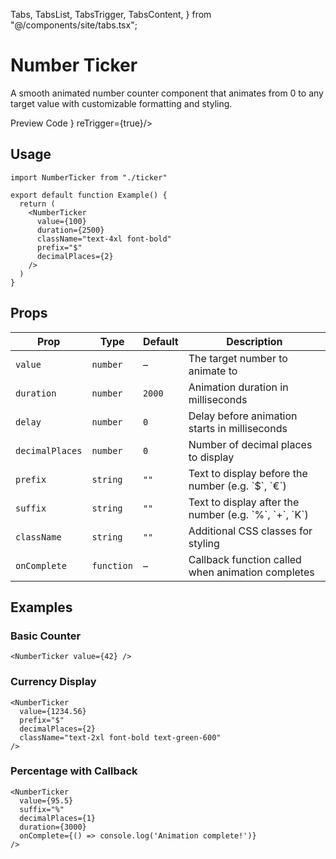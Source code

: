   Tabs,
  TabsList,
  TabsTrigger,
  TabsContent,
} from "@/components/site/tabs.tsx";

# Number Ticker
A smooth animated number counter component that animates from 0 to any target value with customizable formatting and styling.

<Tabs defaultValue="preview" className="">
  <TabsList>
    <TabsTrigger value="preview">Preview</TabsTrigger>
    <TabsTrigger value="code">Code</TabsTrigger>
  </TabsList>
  <TabsContent value="preview">
    <ComponentRenderer component={<Tickerview />} reTrigger={true}/>
  </TabsContent>
  <TabsContent value="code">
    <CodeBlock filePath="app/docs/ticker/ticker.tsx" />
  </TabsContent>
</Tabs>


## Usage

```tsx
import NumberTicker from "./ticker"

export default function Example() {
  return (
    <NumberTicker
      value={100}
      duration={2500}
      className="text-4xl font-bold"
      prefix="$"
      decimalPlaces={2}
    />
  )
}
```

## Props

<div className="my-8 overflow-x-auto">
  <table className="w-full text-sm border border-gray-200 dark:border-gray-700">
    <thead className="bg-gray-50 dark:bg-gray-800 text-left font-semibold text-gray-700 dark:text-gray-200 border-b border-gray-200 dark:border-gray-700">
      <tr>
        <th className="px-4 py-2 border-r border-gray-200 dark:border-gray-700">Prop</th>
        <th className="px-4 py-2 border-r border-gray-200 dark:border-gray-700">Type</th>
        <th className="px-4 py-2 border-r border-gray-200 dark:border-gray-700">Default</th>
        <th className="px-4 py-2">Description</th>
      </tr>
    </thead>
    <tbody className="text-gray-800 dark:text-gray-100">
      <tr className="even:bg-gray-50 dark:even:bg-gray-800/40 border-b border-gray-200 dark:border-gray-700">
        <td className="px-4 py-2 border-r border-gray-200 dark:border-gray-700"><code>value</code></td>
        <td className="px-4 py-2 border-r border-gray-200 dark:border-gray-700"><code>number</code></td>
        <td className="px-4 py-2 border-r border-gray-200 dark:border-gray-700">–</td>
        <td className="px-4 py-2">The target number to animate to</td>
      </tr>
      <tr className="even:bg-gray-50 dark:even:bg-gray-800/40 border-b border-gray-200 dark:border-gray-700">
        <td className="px-4 py-2 border-r border-gray-200 dark:border-gray-700"><code>duration</code></td>
        <td className="px-4 py-2 border-r border-gray-200 dark:border-gray-700"><code>number</code></td>
        <td className="px-4 py-2 border-r border-gray-200 dark:border-gray-700"><code>2000</code></td>
        <td className="px-4 py-2">Animation duration in milliseconds</td>
      </tr>
      <tr className="even:bg-gray-50 dark:even:bg-gray-800/40 border-b border-gray-200 dark:border-gray-700">
        <td className="px-4 py-2 border-r border-gray-200 dark:border-gray-700"><code>delay</code></td>
        <td className="px-4 py-2 border-r border-gray-200 dark:border-gray-700"><code>number</code></td>
        <td className="px-4 py-2 border-r border-gray-200 dark:border-gray-700"><code>0</code></td>
        <td className="px-4 py-2">Delay before animation starts in milliseconds</td>
      </tr>
      <tr className="even:bg-gray-50 dark:even:bg-gray-800/40 border-b border-gray-200 dark:border-gray-700">
        <td className="px-4 py-2 border-r border-gray-200 dark:border-gray-700"><code>decimalPlaces</code></td>
        <td className="px-4 py-2 border-r border-gray-200 dark:border-gray-700"><code>number</code></td>
        <td className="px-4 py-2 border-r border-gray-200 dark:border-gray-700"><code>0</code></td>
        <td className="px-4 py-2">Number of decimal places to display</td>
      </tr>
      <tr className="even:bg-gray-50 dark:even:bg-gray-800/40 border-b border-gray-200 dark:border-gray-700">
        <td className="px-4 py-2 border-r border-gray-200 dark:border-gray-700"><code>prefix</code></td>
        <td className="px-4 py-2 border-r border-gray-200 dark:border-gray-700"><code>string</code></td>
        <td className="px-4 py-2 border-r border-gray-200 dark:border-gray-700"><code>""</code></td>
        <td className="px-4 py-2">Text to display before the number (e.g. `$`, `€`)</td>
      </tr>
      <tr className="even:bg-gray-50 dark:even:bg-gray-800/40 border-b border-gray-200 dark:border-gray-700">
        <td className="px-4 py-2 border-r border-gray-200 dark:border-gray-700"><code>suffix</code></td>
        <td className="px-4 py-2 border-r border-gray-200 dark:border-gray-700"><code>string</code></td>
        <td className="px-4 py-2 border-r border-gray-200 dark:border-gray-700"><code>""</code></td>
        <td className="px-4 py-2">Text to display after the number (e.g. `%`, `+`, `K`)</td>
      </tr>
      <tr className="even:bg-gray-50 dark:even:bg-gray-800/40 border-b border-gray-200 dark:border-gray-700">
        <td className="px-4 py-2 border-r border-gray-200 dark:border-gray-700"><code>className</code></td>
        <td className="px-4 py-2 border-r border-gray-200 dark:border-gray-700"><code>string</code></td>
        <td className="px-4 py-2 border-r border-gray-200 dark:border-gray-700"><code>""</code></td>
        <td className="px-4 py-2">Additional CSS classes for styling</td>
      </tr>
      <tr className="even:bg-gray-50 dark:even:bg-gray-800/40">
        <td className="px-4 py-2 border-r border-gray-200 dark:border-gray-700"><code>onComplete</code></td>
        <td className="px-4 py-2 border-r border-gray-200 dark:border-gray-700"><code>function</code></td>
        <td className="px-4 py-2 border-r border-gray-200 dark:border-gray-700">–</td>
        <td className="px-4 py-2">Callback function called when animation completes</td>
      </tr>
    </tbody>
  </table>
</div>

## Examples

### Basic Counter
```tsx
<NumberTicker value={42} />
```

### Currency Display
```tsx
<NumberTicker 
  value={1234.56} 
  prefix="$" 
  decimalPlaces={2}
  className="text-2xl font-bold text-green-600"
/>
```

### Percentage with Callback
```tsx
<NumberTicker 
  value={95.5} 
  suffix="%" 
  decimalPlaces={1}
  duration={3000}
  onComplete={() => console.log('Animation complete!')}
/>
```
